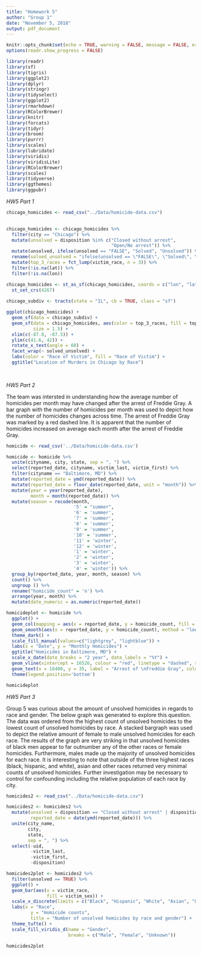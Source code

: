 ```yaml
---
title: "Homework 5"
author: "Group 1"
date: "November 5, 2018"
output: pdf_document
---
```


```r
knitr::opts_chunk$set(echo = TRUE, warning = FALSE, message = FALSE, error = FALSE, comment = FALSE)
options(readr.show_progress = FALSE)
```


```r
library(readr)
library(sf)
library(tigris)
library(ggplot2)  
library(dplyr)
library(stringr)
library(tidyselect)
library(ggplot2)
library(rmarkdown)
library(RColorBrewer)
library(knitr)
library(forcats)
library(tidyr)
library(broom)
library(purrr)
library(scales)
library(lubridate)
library(viridis)
library(viridisLite)
library(RColorBrewer)
library(scales)
library(tidyverse)
library(ggthemes)
library(ggpubr)
```

*HW5 Part 1*

```r


chicago_homicides <- read_csv("../Data/homicide-data.csv")
  

chicago_homicides <- chicago_homicides %>% 
  filter(city == "Chicago") %>% 
  mutate(unsolved = disposition %in% c("Closed without arrest", 
                                       "Open/No arrest")) %>% 
  mutate(unsolved, ifelse(unsolved == "FALSE", "Solved", "Unsolved")) %>% 
  rename(solved_unsolved = "ifelse(unsolved == \"FALSE\", \"Solved\", \"Unsolved\")") %>% 
  mutate(top_3_races = fct_lump(victim_race, n = 3)) %>% 
  filter(!is.na(lat)) %>% 
  filter(!is.na(lon))

chicago_homicides <- st_as_sf(chicago_homicides, coords = c("lon", "lat")) %>% 
  st_set_crs(4267)
  
chicago_subdiv <- tracts(state = "IL", cb = TRUE, class = "sf")


```

```r

ggplot(chicago_homicides) +
  geom_sf(data = chicago_subdiv) +
  geom_sf(data = chicago_homicides, aes(color = top_3_races, fill = top_3_races),
          size = 1.5) +
  xlim(c(-87.8, -87.5)) + 
  ylim(c(41.6, 42)) +
  rotate_x_text(angle = 60) +
  facet_wrap(~ solved_unsolved) +
  labs(color = "Race of Victim", fill = "Race of Victim") +
  ggtitle("Location of Murders in Chicago by Race")
  
  

```

*HW5 Part 2*

The team was intersted in understanding how the average number of homicides per month may have changed after the arrest of Freddie Gray. A bar graph with the number of homicides per month was used to depict how the number of homicides changes across time. The arrest of Freddie Gray was marked by a red dashed line. It is apparent that the number of homicides increased on average each month after the arrest of Freddie Gray.

```r

homicide <- read_csv('../Data/homicide-data.csv') 

homicide <- homicide %>% 
  unite(cityname, city, state, sep = ", ") %>% 
  select(reported_date, cityname, victim_last, victim_first) %>% 
  filter(cityname == "Baltimore, MD") %>% 
  mutate(reported_date = ymd(reported_date)) %>% 
  mutate(reported_date = floor_date(reported_date, unit = "month")) %>% 
  mutate(year = year(reported_date),
         month = month(reported_date)) %>% 
  mutate(season = recode(month, 
                         '5' = "summer",
                         '6' = 'summer',
                         '7' = 'summer',
                         '8' = 'summer',
                         '9' = 'summer',
                         '10' = 'summer',
                         '11' = 'winter',
                         '12' = 'winter',
                         '1' = 'winter',
                         '2' = 'winter',
                         '3' = 'winter',
                         '4' = 'winter')) %>% 
  group_by(reported_date, year, month, season) %>% 
  count() %>% 
  ungroup () %>% 
  rename("homicide_count" = 'n') %>% 
  arrange(year, month) %>% 
  mutate(date_numeric = as.numeric(reported_date))

homicideplot <- homicide %>% 
  ggplot() +
  geom_col(mapping = aes(x = reported_date, y = homicide_count, fill = season), color = "darkgrey") +
  geom_smooth(aes(x = reported_date, y = homicide_count), method = "loess", se = FALSE, span = 0.1) +
  theme_dark() +
  scale_fill_manual(values=c("lightgrey", "lightblue")) +
  labs(x = "Date", y = "Monthly Homicides") +
  ggtitle("Homicides in Baltimore, MD") +
  scale_x_date(date_breaks = "2 year", date_labels = "%Y") +
  geom_vline(xintercept = 16526, colour = "red", linetype = "dashed", size = 1) +
  geom_text(x = 16400, y = 35, label = "Arrest of \nFreddie Gray", color = "lightgrey", size = 4) +
  theme(legend.position='bottom')


```


```r

homicideplot

```

*HW5 Part 3*

Group 5 was curious about the amount of unsolved homicides in regards to race and gender.  The below graph was generated to explore this question.  The data was ordered from the highest count of unsolved homicides to the lowest count of unsolved homicides by race.  A stacked bargraph was used to depict the relative amount of female to male unsolved homicides for each race.  The results of the graph are very striking in that unsolved homicides of black men appear to far outnumber any of the other races or female homicides.  Furthermore, males made up the majority of unsolved homicides for each race.  It is interesting to note that outside of the three highest races (black, hispanic, and white), asian and other races returned very minimal counts of unsolved homicides.  Further investigation may be necessary to control for confounding including the relative population of each race by city. 

```r

homicides2 <- read_csv("../Data/homicide-data.csv")

homicides2 <- homicides2 %>% 
  mutate(unsolved = disposition == "Closed without arrest" | disposition == "Open/No arrest",
         reported_date = date(ymd(reported_date))) %>%
  unite(city_name,
        city,
        state,
        sep = ", ") %>% 
  select(-uid,
         -victim_last,
         -victim_first,
         -disposition)
```

```r
homicides2plot <- homicides2 %>% 
  filter(unsolved == TRUE) %>% 
  ggplot() +
  geom_bar(aes(x = victim_race,
               fill = victim_sex)) +
  scale_x_discrete(limits = c("Black", "Hispanic", "White", "Asian", "Other", "Unknown")) +
  labs(x = "Race",
         y = "Homicide counts",
         title = "Number of unsolved homicides by race and gender") +
  theme_tufte() +
  scale_fill_viridis_d(name = "Gender",
                       breaks = c("Male", "Female", "Unknown")) 

homicides2plot 
```


